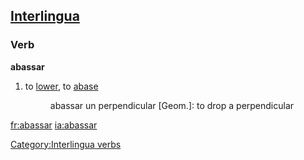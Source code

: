 == [[Interlingua]] ==
===Verb===
'''abassar'''
# to [[lower]], to [[abase]]
#: abassar un perpendicular [Geom.]: to drop a perpendicular

[[Category:Interlingua verbs]]

[[fr:abassar]]
[[ia:abassar]]